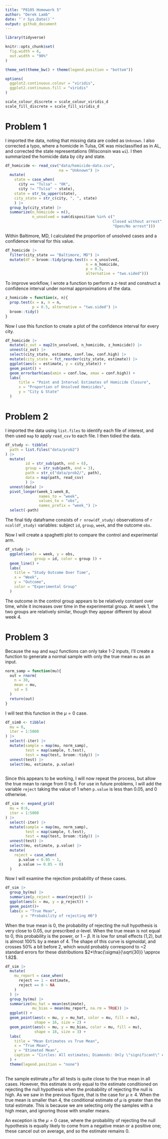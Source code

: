 ```yaml
---
title: "P8105 Homework 5"
author: "Derek Lamb"
date: "`r Sys.Date()`"
output: github_document
---
```

```r
library(tidyverse)

knitr::opts_chunk$set(
  fig.width = 6,
  out.width = "90%"
)

theme_set(theme_bw() + theme(legend.position = "bottom"))

options(
  ggplot2.continuous.colour = "viridis",
  ggplot2.continuous.fill = "viridis"
)

scale_colour_discrete = scale_colour_viridis_d
scale_fill_discrete = scale_fill_viridis_d
```

# Problem 1
I imported the data, noting that missing data are coded as `Unknown`. I also corrected a typo, where a homicide in Tulsa, OK was misclassified as in AL, and corrected the state representations (Wisconsin was `wi`). I then summarized the homicide data by city and state.
```r
df_homicide <- read_csv("data/homicide-data.csv", 
                        na = "Unknown") |> 
  mutate(
    state = case_when(
      city == "Tulsa" ~ "OK",
      city != "Tulsa" ~ state),
    state = str_to_upper(state),
    city_state = str_c(city, ", ", state)
    ) |> 
  group_by(city_state) |> 
  summarize(n_homicide = n(),
            n_unsolved = sum(disposition %in% c("
                                                Closed without arrest",
                                                "Open/No arrest")))
```

Within Baltimore, MD, I calculated the proportion of unsolved cases and a confidence interval for this value.
```r
df_homicide |> 
  filter(city_state == "Baltimore, MD") |> 
  mutate(df = broom::tidy(prop.test(x = n_unsolved, 
                                    n = n_homicide,
                                    p = 0.5,
                                    alternative = "two.sided")))
```

To improve workflow, I wrote a function to perform a z-test and construct a confidence interval under normal approximations of the data.
```r
z_homicide = function(x, n){
  prop.test(x = x, n = n,
            p = 0.5, alternative = "two.sided") |> 
  broom::tidy()
}
```

Now I use this function to create a plot of the confidence interval for every city.
```r
df_homicide |> 
  mutate(z_out = map2(n_unsolved, n_homicide, z_homicide)) |> 
  unnest(z_out) |> 
  select(city_state, estimate, conf.low, conf.high) |> 
  mutate(city_state = fct_reorder(city_state, estimate)) |> 
  ggplot(aes(x = estimate, y = city_state)) + 
  geom_point() + 
  geom_errorbarh(aes(xmin = conf.low, xmax = conf.high)) + 
  labs(
      title = "Point and Interval Estimates of Homicide Closure",
      x = "Proportion of Unsolved Homicides",
      y = "City & State"
  )
```

# Problem 2
I imported the data using `list.files` to identify each file of interest, and then used `map` to apply `read_csv` to each file. I then tidied the data.
```r
df_study <- tibble(
  path = list.files("data/prob2")
) |> 
  mutate(
         id = str_sub(path, end = 6),
         group = str_sub(path, end = 3),
         path = str_c("data/prob2/", path),
         data = map(path, read_csv)
         ) |> 
  unnest(data) |> 
  pivot_longer(week_1:week_8,
               names_to = "week",
               values_to = "obs",
               names_prefix = "week_") |> 
  select(-path)
```

The final tidy dataframe consists of `r nrow(df_study)` observations of `r ncol(df_study)` variables: subject `id`, `group`, `week`, and the outcome `obs`.

Now I will create a spaghetti plot to compare the control and experimental arm.

```r
df_study |> 
  ggplot(aes(x = week, y = obs, 
             group = id, color = group )) + 
  geom_line() + 
  labs(
    title = "Study Outcome Over Time",
    x = "Week",
    y = "Outcome",
    color = "Experimental Group"
  )
```

The outcome in the control group appears to be relatively constant over time, while it increases over time in the experimental group. At week 1, the two groups are relatively similar, though they appear different by about week 4.

# Problem 3
Because the `map` and `map2` functions can only take 1-2 inputs, I'll create a function to generate a normal sample with only the true mean `mu` as an input.
```r
norm_samp = function(mu){
  out = rnorm(
    n = 30,
    mean = mu,
    sd = 5
  )
  return(out)
}
```

I will test this function in the $\mu = 0$ case.
```r
df_sim0 <- tibble(
  mu = 0,
  iter = 1:5000
) |> 
  select(-iter) |> 
  mutate(sample = map(mu, norm_samp),
         test = map(sample, t.test),
         test = map(test, broom::tidy)) |> 
  unnest(test) |> 
  select(mu, estimate, p.value)
  
```

Since this appears to be working, I will now repeat the process, but allow the true mean to range from 0 to 6. For use in future problems, I will add the variable `reject` taking the value of 1 when `p.value` is less than 0.05, and 0 otherwise.

```r
df_sim <- expand_grid(
  mu = 0:6,
  iter = 1:5000
) |> 
  select(-iter) |> 
  mutate(sample = map(mu, norm_samp),
         test = map(sample, t.test),
         test = map(test, broom::tidy)) |> 
  unnest(test) |> 
  select(mu, estimate, p.value) |> 
  mutate(
    reject = case_when(
      p.value < 0.05 ~ 1,
      p.value >= 0.05 ~ 0)
  )
```

Now I will examine the rejection probability of these cases.

```r
df_sim |> 
  group_by(mu) |> 
  summarize(p_reject = mean(reject)) |> 
  ggplot(aes(x = mu, y = p_reject)) + 
  geom_point()+
  labs(x = "True Mean",
       y = "Probability of rejecting H0")
```

When the true mean is 0, the probability of rejecting the null hypothesis is very close to 0.05, our prescribed $\alpha$-level. When the true mean is not equal to 0, this probability is the power, or $1-\beta$. It is low for small effects (1,2), but is almost 100% by a mean of 4. The shape of this curve is sigmoidal, and crosses 50% a bit before 2, which would probably correspond to ~2 standard errors for these distributions $2*\frac{\sigma}{\sqrt{30}} \approx 1.82$.


```r
df_sim |> 
  mutate(
    mu_report = case_when(
      reject == 1 ~ estimate,
      reject == 0 ~ NA
    ) 
  ) |> 
  group_by(mu) |> 
  summarize(mu_hat = mean(estimate),
            mu_bias = mean(mu_report, na.rm = TRUE)) |> 
  ggplot() + 
  geom_point(aes(x = mu, y = mu_hat, color = mu, fill = mu), 
             shape = 16, size = 2) +
  geom_point(aes(x = mu, y = mu_bias, color = mu, fill = mu), 
             shape = 18, size = 3) +
  labs(
    title = "Mean Estimates vs True Mean",
    x = "True Mean",
    y = "Etimated Mean",
    caption = "Circles: All estimates; Diamonds: Only \"significant\" estimates"
  ) + 
  theme(legend.position = "none")
  
```

The sample estimate $\hat{\mu}$ for all tests is quite close to the true mean in all cases. However, this estimate is only equal to the estimate conditioned on rejecting the null hypothesis when the probability of rejecting the null is high. As we saw in the previous figure, that is the case for $\mu \geq 4$. When the true mean is smaller than 4, the conditional estimate of $\mu$ is greater than the total estimate. This is because we are selecting only the samples with a high mean, and ignoring those with smaller means.

An exception is the $\mu = 0$ case, where the probability of rejecting the null hypothesis is equally likely to come from a negative mean or a positive one; these cancel out on average, and so the estimate remains 0.

